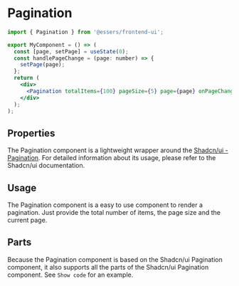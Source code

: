 
<Meta of={PaginationStories} />

# Pagination

```jsx
import { Pagination } from '@essers/frontend-ui';

export MyComponent = () => (
  const [page, setPage] = useState(0);
  const handlePageChange = (page: number) => {
    setPage(page);
  };
  return (
    <div>
      <Pagination totalItems={100} pageSize={5} page={page} onPageChange={handlePageChange} />
    </div>
  );
);
```

## Properties

The Pagination component is a lightweight wrapper around the [Shadcn/ui - Pagination](https://ui.shadcn.com/docs/components/pagination).
For detailed information about its usage, please refer to the Shadcn/ui documentation.

<ArgTypes of={PaginationStories} />

## Usage

The Pagination component is a easy to use component to render a pagination.
Just provide the total number of items, the page size and the current page.

<Canvas of={PaginationStories.Usage} />

## Parts

Because the Pagination component is based on the Shadcn/ui Pagination component,
it also supports all the parts of the Shadcn/ui Pagination component. See `Show code` for an example.

<Canvas of={PaginationStories.Parts} />

